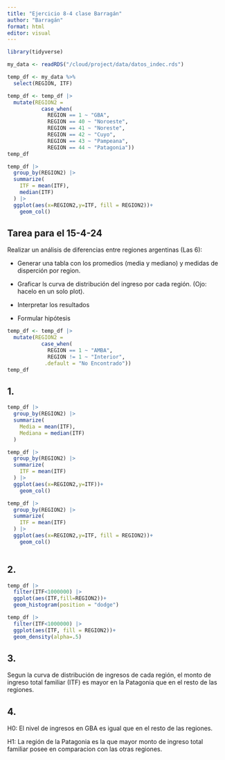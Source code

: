 ```yaml
---
title: "Ejercicio 8-4 clase Barragán"
author: "Barragán"
format: html
editor: visual
---
```


```r
library(tidyverse)
```

```r
my_data <- readRDS("/cloud/project/data/datos_indec.rds")
```

```r
temp_df <- my_data %>%    
  select(REGION, ITF)
```

```r
temp_df <- temp_df |> 
  mutate(REGION2 = 
           case_when(
             REGION == 1 ~ "GBA",
             REGION == 40 ~ "Noroeste",
             REGION == 41 ~ "Noreste",
             REGION == 42 ~ "Cuyo",
             REGION == 43 ~ "Pampeana",
             REGION == 44 ~ "Patagonia"))
temp_df
```

```r
temp_df |> 
  group_by(REGION2) |> 
  summarize(
    ITF = mean(ITF), 
    median(ITF)
  ) |> 
  ggplot(aes(x=REGION2,y=ITF, fill = REGION2))+
    geom_col()
```

## **Tarea para el 15-4-24**

Realizar un análisis de diferencias entre regiones argentinas (Las 6):

-   Generar una tabla con los promedios (media y mediano) y medidas de disperción por region.

-   Graficar ls curva de distribución del ingreso por cada región. (Ojo: hacelo en un solo plot).

-   Interpretar los resultados

-   Formular hipótesis

```r
temp_df <- temp_df |> 
  mutate(REGION2 = 
           case_when(
             REGION == 1 ~ "AMBA",
             REGION != 1 ~ "Interior",
            .default = "No Encontrado"))
temp_df
```

## 1.

```r
temp_df |> 
  group_by(REGION2) |> 
  summarize(
    Media = mean(ITF),
    Mediana = median(ITF)
  )
```

```r
temp_df |> 
  group_by(REGION2) |> 
  summarize(
    ITF = mean(ITF)
  ) |> 
  ggplot(aes(x=REGION2,y=ITF))+
    geom_col()
```

```r
temp_df |> 
  group_by(REGION2) |> 
  summarize(
    ITF = mean(ITF)
  ) |> 
  ggplot(aes(x=REGION2,y=ITF, fill = REGION2))+
    geom_col()
```

```         
```

## 2.

```r
temp_df |> 
  filter(ITF<1000000) |> 
  ggplot(aes(ITF,fill=REGION2))+
  geom_histogram(position = "dodge")
```

```r
temp_df |> 
  filter(ITF<1000000) |> 
  ggplot(aes(ITF, fill = REGION2))+
  geom_density(alpha=.5)
```

## 3.

Segun la curva de distribución de ingresos de cada región, el monto de ingreso total familiar (ITF) es mayor en la Patagonia que en el resto de las regiones.

## 4.

H0: El nivel de ingresos en GBA es igual que en el resto de las regiones.

H1: La región de la Patagonia es la que mayor monto de ingreso total familiar posee en comparacion con las otras regiones.
